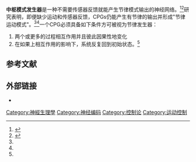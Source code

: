 '''中枢模式发生器{{lang|en|Central pattern generators (CPGs)}}'''是一种不需要传感器反馈就能产生节律模式输出的神经网络。<ref name="Hooper">{{cite book |author=Hooper, Scott L. |chapter=Central Pattern Generators |doi=10.1038/npg.els.0000032 |title=Encyclopedia of Life Sciences |publisher=John Wiley & Sons |year=1999–2010 |isbn=978-0-470-01590-2 }}</ref><ref name="Kuo">{{harvnb|Kuo|2002}}</ref>研究表明，即便缺少运动和传感器反馈，CPGs仍能产生有节律的输出并形成"节律运动模式"。<ref name="Hooper"/><ref name="Kuo"/>一个CPG必须具备如下条件方可被视为节律发生器：
#两个或更多的过程相互作用并且彼此因果性地变化
#在如果上相互作用的影响下，系统反复回到初始状态。<ref name="Hooper"/>

==参考文献==
{{Reflist}}

==外部链接==
*{{cite journal |last=Kuo |first=Arthur D. |title=The relative roles of feedforward and feedback in the control of rhythmic movements |journal=Motor Control |volume=6 |issue=2 |pages=129–45 |pmid=12122223 |format=PDF |url=http://www-personal.umich.edu/~artkuo/Papers/MC02.pdf |ref=harv |date=April 2002 |access-date=2013-04-11 |archive-date=2013-07-25 |archive-url=https://web.archive.org/web/20130725022821/http://www-personal.umich.edu/~artkuo/Papers/MC02.pdf |dead-url=no }}

{{Neuroethology}}

[[Category:神經生理學|Category:神經生理學]]
[[Category:神经编码|Category:神经编码]]
[[Category:控制论|Category:控制论]]
[[Category:运动控制|Category:运动控制]]